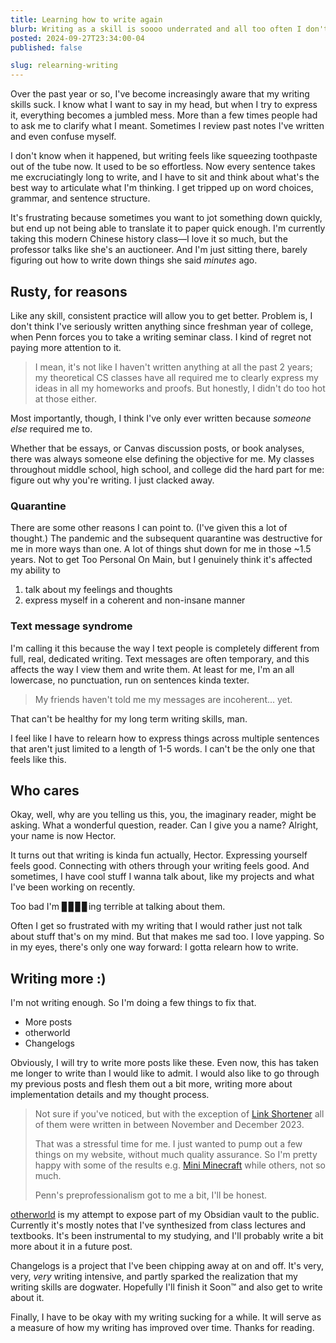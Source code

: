 ```yaml
---
title: Learning how to write again
blurb: Writing as a skill is soooo underrated and all too often I don't practice it enough. I want to learn to write better... and the only way to do that is to do it more.
posted: 2024-09-27T23:34:00-04
published: false

slug: relearning-writing
---
```


Over the past year or so, I've become increasingly aware that my writing skills suck. I know what I want to say in my head, but when I try to express it, everything becomes a jumbled mess. More than a few times people had to ask me to clarify what I meant. Sometimes I review past notes I've written and even confuse myself.

I don't know when it happened, but writing feels like squeezing toothpaste out of the tube now. It used to be so effortless. Now every sentence takes me excruciatingly long to write, and I have to sit and think about what's the best way to articulate what I'm thinking. I get tripped up on word choices, grammar, and sentence structure.

It's frustrating because sometimes you want to jot something down quickly, but end up not being able to translate it to paper quick enough. I'm currently taking this modern Chinese history class—I love it so much, but the professor talks like she's an auctioneer. And I'm just sitting there, barely figuring out how to write down things she said _minutes_ ago.

## Rusty, for reasons

Like any skill, consistent practice will allow you to get better. Problem is, I don't think I've seriously written anything since freshman year of college, when Penn forces you to take a writing seminar class. I kind of regret not paying more attention to it.

> I mean, it's not like I haven't written anything at all the past 2 years; my theoretical CS classes have all required me to clearly express my ideas in all my homeworks and proofs. But honestly, I didn't do too hot at those either.

Most importantly, though, I think I've only ever written because _someone else_ required me to.

Whether that be essays, or Canvas discussion posts, or book analyses, there was always someone else defining the objective for me. My classes throughout middle school, high school, and college did the hard part for me: figure out why you're writing. I just clacked away.

### Quarantine

There are some other reasons I can point to. (I've given this a lot of thought.) The pandemic and the subsequent quarantine was destructive for me in more ways than one. A lot of things shut down for me in those ~1.5 years. Not to get Too Personal On Main, but I genuinely think it's affected my ability to

1. talk about my feelings and thoughts
2. express myself in a coherent and non-insane manner

### Text message syndrome

I'm calling it this because the way I text people is completely different from full, real, dedicated writing. Text messages are often temporary, and this affects the way I view them and write them. At least for me, I'm an all lowercase, no punctuation, run on sentences kinda texter.

> My friends haven't told me my messages are incoherent... yet.

That can't be healthy for my long term writing skills, man.

I feel like I have to relearn how to express things across multiple sentences that aren't just limited to a length of 1-5 words. I can't be the only one that feels like this.

## Who cares

Okay, well, why are you telling us this, you, the imaginary reader, might be asking. What a wonderful question, reader. Can I give you a name? Alright, your name is now Hector.

It turns out that writing is kinda fun actually, Hector. Expressing yourself feels good. Connecting with others through your writing feels good. And sometimes, I have cool stuff I wanna talk about, like my projects and what I've been working on recently.

Too bad I'm ▊▊▊▊ing terrible at talking about them.

Often I get so frustrated with my writing that I would rather just not talk about stuff that's on my mind. But that makes me sad too. I love yapping. So in my eyes, there's only one way forward: I gotta relearn how to write.

## Writing more :)

I'm not writing enough. So I'm doing a few things to fix that.

- More posts
- otherworld
- Changelogs

Obviously, I will try to write more posts like these. Even now, this has taken me longer to write than I would like to admit. I would also like to go through my previous posts and flesh them out a bit more, writing more about implementation details and my thought process.

> Not sure if you've noticed, but with the exception of [Link Shortener](/posts/link-shortener) all of them were written in between November and December 2023.
>
> That was a stressful time for me. I just wanted to pump out a few things on my website, without much quality assurance. So I'm pretty happy with some of the results e.g. [Mini Minecraft](/projects/mini-minecraft) while others, not so much.
>
> Penn's preprofessionalism got to me a bit, I'll be honest.

[otherworld](https://otherworld.czw.sh) is my attempt to expose part of my Obsidian vault to the public. Currently it's mostly notes that I've synthesized from class lectures and textbooks. It's been instrumental to my studying, and I'll probably write a bit more about it in a future post.

Changelogs is a project that I've been chipping away at on and off. It's very, very, _very_ writing intensive, and partly sparked the realization that my writing skills are dogwater. Hopefully I'll finish it Soon™ and also get to write about it.

Finally, I have to be okay with my writing sucking for a while. It will serve as a measure of how my writing has improved over time. Thanks for reading.

